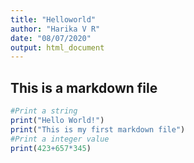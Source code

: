 ```yaml
---
title: "Helloworld"
author: "Harika V R"
date: "08/07/2020"
output: html_document
---
```




## This is a markdown file



```r
#Print a string
print("Hello World!")
print("This is my first markdown file")
#Print a integer value
print(423+657*345)

```